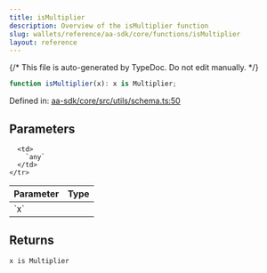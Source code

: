 ```yaml
---
title: isMultiplier
description: Overview of the isMultiplier function
slug: wallets/reference/aa-sdk/core/functions/isMultiplier
layout: reference
---
```


{/* This file is auto-generated by TypeDoc. Do not edit manually. */}

```ts
function isMultiplier(x): x is Multiplier;
```

Defined in: [aa-sdk/core/src/utils/schema.ts:50](https://github.com/alchemyplatform/aa-sdk/blob/17aad1f572375d42a06c7e3238078a88a435d459/aa-sdk/core/src/utils/schema.ts#L50)

## Parameters

<table>
  <thead>
    <tr>
      <th align="left">Parameter</th>
      <th align="left">Type</th>
    </tr>
  </thead>

  <tbody>
    <tr>
      <td>
        `x`
      </td>

      <td>
        `any`
      </td>
    </tr>

  </tbody>
</table>

## Returns

`x is Multiplier`
